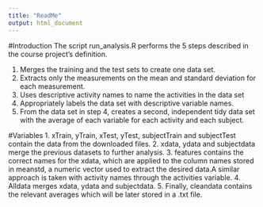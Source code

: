 ```yaml
---
title: "ReadMe"
output: html_document
---
```

#Introduction
The script run_analysis.R performs the 5 steps described in the course project's definition.

1. Merges the training and the test sets to create one data set.
2. Extracts only the measurements on the mean and standard deviation for each measurement. 
3. Uses descriptive activity names to name the activities in the data set
4. Appropriately labels the data set with descriptive variable names. 
5. From the data set in step 4, creates a second, independent tidy data set with the average of each variable for each activity and each subject.

#Variables
1. xTrain, yTrain, xTest, yTest, subjectTrain and subjectTest contain the data from the downloaded files.
2. xdata, ydata and subjectdata merge the previous datasets to further analysis.
3. features contains the correct names for the xdata, which are applied to the column names stored in meanstd, a numeric vector used to extract the desired data.A similar approach is taken with activity names through the activities variable.
4. Alldata merges xdata, ydata and subjectdata.
5. Finally, cleandata contains the relevant averages which will be later stored in a .txt file.
